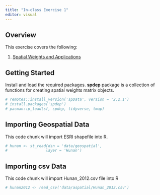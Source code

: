 ```yaml
---
title: "In-class Exercise 1"
editor: visual
---
```


## Overview

This exercise covers the following:

1.  [Spatial Weights and Applications](https://r4gdsa.netlify.app/chap03.html)

## Getting Started

Install and load the required packages. **spdep** package is a collection of functions for creating spatial weights matrix objects.

```r
# remotes::install_version('spData', version = '2.2.1')
# install.packages('spdep')
# pacman::p_load(sf, spdep, tidyverse, tmap)
```

## Importing Geospatial Data

This code chunk will import ESRI shapefile into R.

```r
# hunan <- st_read(dsn = 'data/geospatial',
#                 layer = 'Hunan')
```

## Importing csv Data

This code chunk will import Hunan_2012.csv file into R

```r
# hunan2012 <- read_csv('data/aspatial/Hunan_2012.csv')
```
